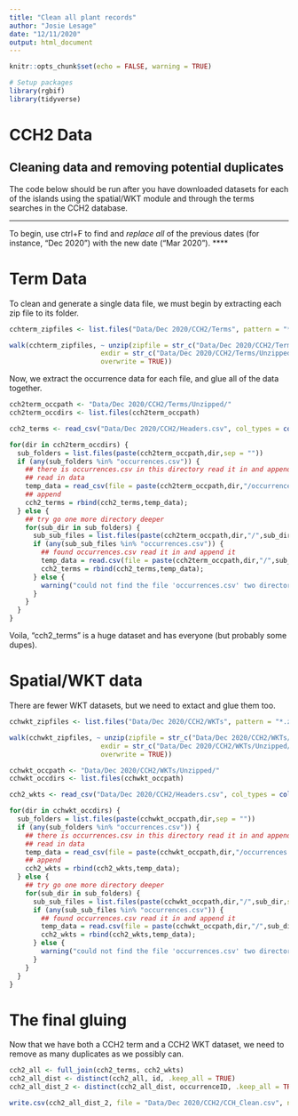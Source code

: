 ```yaml
---
title: "Clean all plant records"
author: "Josie Lesage"
date: "12/11/2020"
output: html_document
---
```


```r
knitr::opts_chunk$set(echo = FALSE, warning = TRUE)

# Setup packages
library(rgbif)
library(tidyverse)
```

# CCH2 Data

## Cleaning data and removing potential duplicates
The code below should be run after you have downloaded datasets for each of the islands using the spatial/WKT module and through the terms searches in the CCH2 database.

****
To begin, use ctrl+F to find and *replace all* of the previous dates (for instance, "Dec 2020") with the new date ("Mar 2020").
****


# Term Data
To clean and generate a single data file, we must begin by extracting each zip file to its folder. 
```r
cchterm_zipfiles <- list.files("Data/Dec 2020/CCH2/Terms", pattern = "*.zip")

walk(cchterm_zipfiles, ~ unzip(zipfile = str_c("Data/Dec 2020/CCH2/Terms/", .x),
                       exdir = str_c("Data/Dec 2020/CCH2/Terms/Unzipped/", .x),
                       overwrite = TRUE))
```

Now, we extract the occurrence data for each file, and glue all of the data together.


```r
cch2term_occpath <- "Data/Dec 2020/CCH2/Terms/Unzipped/"
cch2term_occdirs <- list.files(cch2term_occpath)

cch2_terms <- read_csv("Data/Dec 2020/CCH2/Headers.csv", col_types = cols(.default = "c"))

for(dir in cch2term_occdirs) {
  sub_folders = list.files(paste(cch2term_occpath,dir,sep = ""))
  if (any(sub_folders %in% "occurrences.csv")) {
    ## there is occurrences.csv in this directory read it in and append to a data.frame.
    ## read in data 
    temp_data = read_csv(file = paste(cch2term_occpath,dir,"/occurrences.csv",sep = ""), col_types = cols(.default = "c"))
    ## append
    cch2_terms = rbind(cch2_terms,temp_data);
  } else {
    ## try go one more directory deeper
    for(sub_dir in sub_folders) {
      sub_sub_files = list.files(paste(cch2term_occpath,dir,"/",sub_dir,sep = ""))             
      if (any(sub_sub_files %in% "occurrences.csv")) {
        ## found occurrences.csv read it in and append it
        temp_data = read.csv(file = paste(cch2term_occpath,dir,"/",sub_dir,"/occurrences.csv",sep = ""))
        cch2_terms = rbind(cch2_terms,temp_data);
      } else {
        warning("could not find the file 'occurrences.csv' two directories deep")
      }
    } 
  }
}

```


Voila, "cch2_terms" is a huge dataset and has everyone (but probably some dupes). 

# Spatial/WKT data

There are fewer WKT datasets, but we need to extact and glue them too. 
```r
cchwkt_zipfiles <- list.files("Data/Dec 2020/CCH2/WKTs", pattern = "*.zip")

walk(cchwkt_zipfiles, ~ unzip(zipfile = str_c("Data/Dec 2020/CCH2/WKTs/", .x),
                       exdir = str_c("Data/Dec 2020/CCH2/WKTs/Unzipped/", .x),
                       overwrite = TRUE))
```

```r
cchwkt_occpath <- "Data/Dec 2020/CCH2/WKTs/Unzipped/"
cchwkt_occdirs <- list.files(cchwkt_occpath)

cch2_wkts <- read_csv("Data/Dec 2020/CCH2/Headers.csv", col_types = cols(.default = "c"))

for(dir in cchwkt_occdirs) {
  sub_folders = list.files(paste(cchwkt_occpath,dir,sep = ""))
  if (any(sub_folders %in% "occurrences.csv")) {
    ## there is occurrences.csv in this directory read it in and append to a data.frame.
    ## read in data 
    temp_data = read_csv(file = paste(cchwkt_occpath,dir,"/occurrences.csv",sep = ""), col_types = cols(.default = "c"))
    ## append
    cch2_wkts = rbind(cch2_wkts,temp_data);
  } else {
    ## try go one more directory deeper
    for(sub_dir in sub_folders) {
      sub_sub_files = list.files(paste(cchwkt_occpath,dir,"/",sub_dir,sep = ""))             
      if (any(sub_sub_files %in% "occurrences.csv")) {
        ## found occurrences.csv read it in and append it
        temp_data = read.csv(file = paste(cchwkt_occpath,dir,"/",sub_dir,"/occurrences.csv",sep = ""))
        cch2_wkts = rbind(cch2_wkts,temp_data);
      } else {
        warning("could not find the file 'occurrences.csv' two directories deep")
      }
    } 
  }
}
```

# The final gluing

Now that we have both a CCH2 term and a CCH2 WKT dataset, we need to remove as many duplicates as we possibly can. 

```r
cch2_all <- full_join(cch2_terms, cch2_wkts)
cch2_all_dist <- distinct(cch2_all, id, .keep_all = TRUE)
cch2_all_dist_2 <- distinct(cch2_all_dist, occurrenceID, .keep_all = TRUE)

write.csv(cch2_all_dist_2, file = "Data/Dec 2020/CCH2/CCH_Clean.csv", na="", row.names=FALSE)
```

